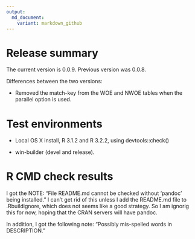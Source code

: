 ```yaml
---
output:
  md_document:
    variant: markdown_github
---
```


<!-- README.md is generated from README.Rmd. Please edit that file -->

# Release summary

The current version is 0.0.9. Previous version was 0.0.8.

Differences between the two versions:

- Removed the match-key from the WOE and NWOE tables when the parallel option is used.

# Test environments

* Local OS X install, R 3.1.2 and R 3.2.2, using devtools::check()

* win-builder (devel and release).

# R CMD check results

I got the NOTE: "File README.md cannot be checked without ‘pandoc’ being installed." I can't get rid of this unless I add the README.md file to .Rbuildignore, which does not seems like a good strategy. So I am ignorig this for now, hoping that the CRAN servers will have pandoc.

In addition, I got the following note: "Possibly mis-spelled words in DESCRIPTION."